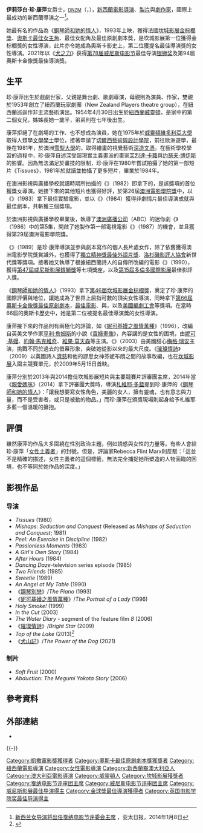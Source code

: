 {{noteTA
|T=zh-hk:珍·甘比茵; zh-tw:珍·康萍; zh-cn:简·坎皮恩;
|G1=Movie
|G2=UK Places
|G3=People
|G4=Country
|1=zh-hk:珍·甘比茵; zh-tw:珍·康萍; zh-cn:简·坎皮恩;
|2=zh-hk:甘比茵; zh-tw:康萍; zh-cn:坎皮恩;}}
{{Infobox entertainer
| image = Jane Campion DNZM (cropped).jpg
| caption = 康萍於2016年
| type = 導演
| birth_date = {{birth date and age|1954|4|30|df=y}}
| birth_place = {{NZL}}[[威靈頓|威靈頓]]
| nationality = {{NZL}}
| spouse = Colin Englert
| children = Alice Englert<br>Jasper Englert
| parents = Edith Campion
| academyawards = '''[[奧斯卡最佳導演獎|最佳導演]]''' <br>2021年《[[犬山記|犬山記]]》<br/>'''[[奧斯卡最佳原創劇本獎|最佳原創劇本]]''' <br>1993年 《[[鋼琴別戀|鋼琴別戀]]》
| baftaawards='''[[英国电影学院奖最佳影片|最佳影片]]'''<br>2021年 《[[犬山記|犬山記]]》<br>'''[[英国电影学院奖最佳导演|最佳导演]]'''<br>2021年 《[[犬山記|犬山記]]》
| goldenglobeawards = '''[[金球獎最佳戲劇類影片|最佳戲劇類影片]]'''<br>2021年《[[犬山記|犬山記]]》<br>'''[[金球獎最佳導演|最佳導演]]'''<br>2021年《[[犬山記|犬山記]]》
| cannesfilmawards = '''[[金棕櫚獎|金棕櫚獎]]最佳短片'''<br>1986年 《{{le|果皮 (電影)|Peel (1982 film)|果皮}}》<br> '''[[金棕櫚獎|金棕櫚獎]]'''<br>1993年 《[[鋼琴別戀|鋼琴別戀]]》 <br> '''Golden Coach'''<br>2013年
| awards = '''[[澳洲電影學院獎|澳洲電影學院獎]]最佳實驗電影'''<br>1984年 《{{le|私语时刻|Passionless Moments}}》<br>'''[[澳洲電影學院獎|澳洲電影學院獎]]最佳短片劇本'''<br>1984年 《{{le|一个女孩的故事|A Girl's Own Story}}》<br>'''[[澳洲電影學院獎|澳洲電影學院獎]]Byron Kennedy Award'''<br>1989年 <br> '''[[澳洲電影學院獎|澳洲電影學院獎]]最佳原創劇本'''<br>1989年 《{{le|甜妹妹|Sweetie (1989 film)}}》<br>1993年 《[[鋼琴別戀|鋼琴別戀]]》<br>'''[[澳洲電影學院獎|澳洲電影學院獎]]最佳導演'''<br>1993年 《[[鋼琴別戀|鋼琴別戀]]》<br>'''[[澳洲電影學院獎|澳洲電影學院獎]]最佳迷你影片'''<br>2014年 《[[謎湖之巔|謎湖之巔]]》 <br> 
'''[[威尼斯影展|威尼斯影展]]Gingerly Award'''<br>1990年 《{{le|天使詩篇|An Angel at My Table}}》<br> '''[[威尼斯影展|威尼斯影展]]Special Golden Ciak'''<br>1990年 《{{le|天使詩篇|An Angel at My Table}}》<br> '''[[威尼斯影展|威尼斯影展]]Little Golden Lion'''<br>1990年 《{{le|天使詩篇|An Angel at My Table}}》<br> '''[[威尼斯影展|威尼斯影展]]Filmcritica "Bastone Bianco" Award'''<br>1990年 《{{le|天使詩篇|An Angel at My Table}}》<br> '''[[威尼斯影展|威尼斯影展]]Elvira Notari Prize'''<br>1990年 《{{le|天使詩篇|An Angel at My Table}}》<br>1999年 《{{le|聖煙烈火情|Holy Smoke!}}》<br>'''[[威尼斯影展|威尼斯影展]]OCIC Award'''<br>1990年 《{{le|天使詩篇|An Angel at My Table}}》<br> '''[[威尼斯影展|威尼斯影展]]Grand Special Jury Prize'''<br>1990年 《{{le|天使詩篇|An Angel at My Table}}》<br> '''[[威尼斯影展|威尼斯影展]]Pasinetti Award'''<br>1996年 《[[妮可基嫚之風情萬種|妮可基嫚之風情萬種]]》
| cesarawards='''最佳外語片'''<br>1993年 《[[鋼琴別戀|鋼琴別戀]]》
}}
'''伊莉莎白·珍·康萍'''女爵士，<small>[[新西兰功绩勋章|DNZM]]</small>（{{lang-en|Dame Elizabeth Jane Campion}}，{{bd|1954年|4月30日|||catIdx=}}），[[新西蘭|新西蘭]][[電影|電影]][[導演|導演]]、[[製片|製片]]與[[劇作家|劇作家]]，國際上最成功的新西蘭導演之一<ref>[http://www.apdnews.com/news/59939.html 新西兰女导演将出任戛纳电影节评委会主席] {{webarchive|url=https://web.archive.org/web/20140108081049/http://www.apdnews.com/news/59939.html |date=2014-01-08 }}，亚太日报，2014年1月8日</ref>。

她最有名的作品為《[[鋼琴師和她的情人|鋼琴師和她的情人]]》，1993年上映，獲得法國[[坎城影展|坎城影展]][[金棕櫚獎|金棕櫚獎]]、[[奧斯卡最佳女主角|奧斯卡最佳女主角]]、最佳女配角及最佳原創劇本獎，是坎城影展第一位獲得金棕櫚獎的女性導演，此片亦令她成為奧斯卡影史上，第二位獲提名最佳導演獎的女性導演。2021年以《[[犬之力|犬之力]]》获得[[第78届威尼斯电影节|第78届威尼斯电影节]]最佳导演[[银狮奖_(电影)|银狮奖]]及第94屆奧斯卡金像獎最佳導演獎。

==生平==
珍·康萍出生於戲劇世家，父親{{le|李察‧康萍|Richard Campion (theatre director)}}是舞台劇、歌劇導演，母親{{le|依蒂絲·康萍|Edith Campion (actress)}}則為演員、作家，雙親於1953年創立了紐西蘭玩家劇團（New Zealand Players theatre group），在紐西蘭巡迴作非主流藝術演出。1954年4月30日出生於[[紐西蘭|紐西蘭]][[威靈頓|威靈頓]]，是家中的第二個女兒，姊姊長她一歲半，弟弟則在七年後出生。

康萍拒絕了在劇場的工作、也不想成為演員，她在1975年於[[威靈頓維多利亞大學|威靈頓維多利亞大學]]取得人類學[[文學學士|文學學士]]學位，接著申請了[[切爾西藝術與設計學院|切爾西藝術與設計學院]]，前往歐洲遊學，最後在1981年，於澳洲[[雪梨大學|雪梨大學]]的{{le|雪梨大學藝術學院|Sydney College of the Arts|藝術學院}}，取得繪畫的視覺藝術[[深造文憑|深造文憑]]。在藝術學校學習的過程中，珍‧康萍自述深受超現實主義畫派的畫家[[芙烈達·卡蘿|芙烈達·卡蘿]]與[[约瑟夫·博伊斯|约瑟夫·博伊斯]]的影響。因為無法滿足於畫技的限制，珍‧康萍在1980年嘗試拍攝了她的第一部短片《Tissues》，1981年於{{link-en|澳洲影視與廣播學校|Australian Film, Television and Radio School}}就讀並拍攝了更多短片，畢業於1984年。

在澳洲影視與廣播學校就讀時期所拍攝的《{{le|果皮 (1982年電影)|Peel (1982 film)|果皮}}》（1982）即拿下{{le|第39屆坎城影展|1986 Cannes Film Festival}}的{{le|短片金棕櫚獎|Short Film Palme d'Or}}，是該獎項的首位獲獎女導演。她接下來的其他短片也獲得好評，於第26屆[[澳大利亞影視藝術學院獎|澳洲電影學院獎]]中，以《{{le|無情時刻|Passionless Moments}}》（1983）拿下最佳實驗電影，並以《{{le|一個女孩的故事|A Girl's Own Story}}》（1984）獲得非劇情片最佳導演成就與最佳劇本，共斬獲三個獎項。

於澳洲影視與廣播學校畢業後，執導了[[澳大利亞廣播公司|澳洲廣播公司]]（ABC）的迷你劇《{{link-en|舞癡目眩|Dancing Daze}}》（1986）中的第5集，開啟了她製作第一部電視電影《{{le|兩個朋友|Two Friends (1986 film)}}》（1987）的機會，並且獲得第29屆澳洲電影學院獎{{le|澳洲影視藝術學院獎最佳電視電影、迷你劇集或短篇劇集|AACTA Award for Best Telefeature, Mini Series or Short Run Series|最佳電視電影}}。

《{{le|甜妹妹|Sweetie (film)}}》（1989）是珍‧康萍導演並參與劇本寫作的個人長片處女作，除了依舊獲得澳洲電影學院獎賞識外，也獲得了[[獨立精神獎|獨立精神獎]][[獨立精神獎最佳外國影片獎|最佳外語片獎]]、[[洛杉磯影評人協會|洛杉磯影評人協會]]新世代獎等獎項。接著她又執導了根據紐西蘭詩人{{le|珍妮特·福瑞姆|Janet Frame}}的自傳所改編的電影《{{le|天使與我同桌|An Angel at My Table}}》（1990），獲得[[第47屆威尼斯影展|第47屆威尼斯影展]][[銀獅獎|銀獅獎]]等七項獎座，以及[[1990年多倫多國際影展|第15屆多倫多國際影展]]最佳影評人獎。

《[[鋼琴別戀|鋼琴師和她的情人]]》（1993）拿下[[第46屆坎城影展|第46屆坎城影展]][[金棕櫚獎|金棕櫚獎]]，奠定了珍‧康萍的國際評價與地位，讓她成為了世界上屈指可數的頂尖女性導演，同時拿下[[第66屆奧斯卡金像獎|第66屆奧斯卡金像獎]][[奧斯卡最佳原創劇本獎|最佳原創劇本]]，{{le|第35屆澳洲電影學院獎|1993 Australian Film Institute Awards}}[[澳洲影藝學院最佳電影|最佳電影]]、{{le|澳洲影視藝術學院獎最佳導演|AACTA Award for Best Direction|最佳導演}}與{{le|澳洲影視藝術學院獎最佳原創劇本|AACTA Award for Best Original Screenplay|最佳原創劇本}}，以及[[美國編劇工會|美國編劇工會]]{{le|美國編劇工會最佳原創劇本|Writers Guild of America Award for Best Original Screenplay|最佳原創劇本}}等獎項。在當時66屆的奧斯卡歷史中，她是第二位被提名最佳導演獎的女性導演。

康萍接下來的作品則有兩極化的評論，如《[[妮可基嫚之風情萬種|妮可基嫚之風情萬種]]》（1996），改編自英美文學作家[[亨利·詹姆斯|亨利·詹姆斯]]的小說《[[貴婦畫像|貴婦畫像]]》，內容講的是女性的困境，由[[妮可·基嫚|妮可·基嫚]]、[[約翰·馬克維奇|約翰·馬克維奇]]、[[維果·莫天森|維果·莫天森]]等主演。《{{le|凶線第六感|In the Cut}}》（2003）由美國甜心[[梅格·瑞安|梅格·瑞安]]主演，挑戰不同於過去的螢幕形象，突破她從影以來的最大尺度。《[[璀璨情詩|璀璨情詩]]》（2009）以英國詩人[[濟慈|濟慈]]和他的謬思女神芬妮布朗之間的故事改編，也在[[坎城影展|坎城影展]]入圍主競賽單元，於2009年5月15日首映。

康萍分別於2013年與2014擔任坎城影展短片與主要競賽片評審團主席，2014年當《[[親愛媽咪|親愛媽咪]]》（2014）拿下評審團大獎時，導演[[札維耶·多藍|札維耶·多藍]]提到珍‧康萍的《[[鋼琴師和她的情人|鋼琴師和她的情人]]》：「讓我想要寫女性角色，美麗的女人，擁有靈魂，也有意志與力量，而不是受害者，或只是被動的物品。」而珍‧康萍在頒獎現場則起身給予札維耶多藍一個溫暖的擁抱。

==評價==

雖然康萍的作品大多圍繞在性別政治主題，例如誘惑與女性的力量等。有些人會給珍‧康萍「[[女性主義者|女性主義者]]」的封號。但是，評論家Rebecca Flint Marx則反駁：「這並不是精確的描述，女性主義者的這個標籤，無法完全捕捉她所塑造的人物面臨的困境，也不等同於她作品的深度。」

==影视作品==

===导演===
* ''Tissues'' (1980)
* ''Mishaps: Seduction and Conquest'' (Released as ''Mishaps of Seduction and Conquest''; 1981)
* ''Peel: An Exercise in Discipline'' (1982)
* ''Passionless Moments'' (1983)
* ''A Girl's Own Story'' (1984)
* ''After Hours'' (1984)
* ''Dancing Daze''-television series episode (1985)
* ''Two Friends'' (1985)
* ''Sweetie'' (1989)
* ''An Angel at My Table'' (1990)
* 《[[鋼琴別戀|鋼琴別戀]]》/''The Piano'' (1993)
* 《[[妮可基嫚之風情萬種|妮可基嫚之風情萬種]]》/''The Portrait of a Lady'' (1996) 
* ''Holy Smoke!'' (1999)
* ''In the Cut'' (2003) 
* ''The Water Diary'' - segment of the feature film ''8'' (2006)
* 《[[璀璨情詩|璀璨情詩]]》/''Bright Star'' (2009)
* ''Top of the Lake'' (2013)<ref name = top-of-the-lake-smh>{{cite web | first =  | last =  | date = 18 March 2013 | title = Entertainment: Top of the Lake | work = Sydney Morning Herald | publisher = Fairfax | url = http://www.smh.com.au/entertainment/tv-and-radio/top-of-the-lake-20130314-2g3ep.html | accessdate = 19 March 2013 | archive-date = 2014-06-19 | archive-url = https://web.archive.org/web/20140619050448/http://www.smh.com.au/entertainment/tv-and-radio/top-of-the-lake-20130314-2g3ep.html | dead-url = no }}</ref>
* 《[[犬山記|犬山記]]》/''The Power of the Dog'' (2021)

=== 制片 ===
* ''Soft Fruit'' (2000)
* ''Abduction: The Megumi Yokota Story'' (2006)

== 參考資料 ==
{{reflist}}

==外部連結==
* {{imdb name|id=0001005|name=珍·康萍}}

{{-}}
{{珍·康萍}}
{{奥斯卡最佳导演奖}}
{{金球奖最佳导演}}
{{英国电影学院奖最佳导演}}
{{評論家選擇電影獎最佳導演}}
<!--{{奧斯卡最佳原創劇本獎}}显示不出来，先注释掉-->
{{坎城影展評審團主席}}
{{威尼斯电影节评审团主席}}
{{纽约影评人协会奖最佳导演}}
{{國家影評人協會獎最佳劇本}}
{{洛杉磯影評人協會獎最佳導演}}
{{威尼斯影展最佳導演銀獅獎}}
{{Authority control}}
{{DEFAULTSORT:Campion, Jane}}

[[Category:凱撒電影獎獲得者|Category:凱撒電影獎獲得者]]
[[Category:奧斯卡最佳原創劇本獎獲獎者|Category:奧斯卡最佳原創劇本獎獲獎者]]
[[Category:紐西蘭電影導演|Category:紐西蘭電影導演]]
[[Category:女性電影導演|Category:女性電影導演]]
[[Category:新西蘭裔澳大利亞人|Category:新西蘭裔澳大利亞人]]
[[Category:澳大利亞電影導演|Category:澳大利亞電影導演]]
[[Category:威靈頓人|Category:威靈頓人]]
[[Category:坎城影展獲獎者|Category:坎城影展獲獎者]]
[[Category:戛纳电影节评审团主席|Category:戛纳电影节评审团主席]]
[[Category:威尼斯电影节评审团主席|Category:威尼斯电影节评审团主席]]
[[Category:威尼斯影展最佳导演得主|Category:威尼斯影展最佳导演得主]]
[[Category:金球獎最佳導演獲得者|Category:金球獎最佳導演獲得者]]
[[Category:英国电影学院奖最佳导演得主|Category:英国电影学院奖最佳导演得主]]